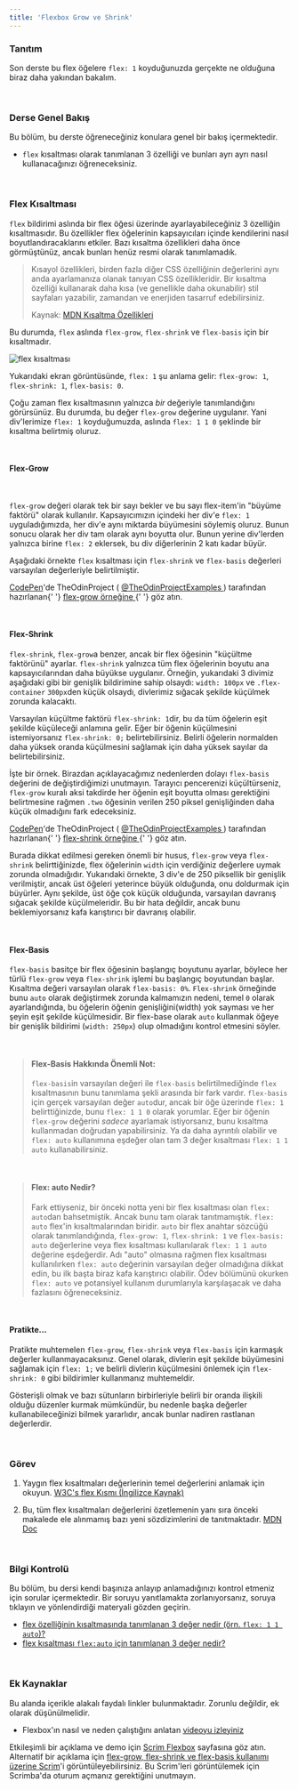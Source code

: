 ```yaml
---
title: 'Flexbox Grow ve Shrink'
---
```


### Tanıtım

Son derste bu flex öğelere `flex: 1` koyduğunuzda gerçekte ne olduğuna biraz daha yakından bakalım.

<br>

### Derse Genel Bakış

Bu bölüm, bu derste öğreneceğiniz konulara genel bir bakış içermektedir.

- `flex` kısaltması olarak tanımlanan 3 özelliği ve bunları ayrı ayrı nasıl kullanacağınızı öğreneceksiniz.

<br>

### Flex Kısaltması

`flex` bildirimi aslında bir flex öğesi üzerinde ayarlayabileceğiniz 3 özelliğin kısaltmasıdır. Bu özellikler flex öğelerinin kapsayıcıları içinde kendilerini nasıl boyutlandıracaklarını etkiler. Bazı kısaltma özellikleri daha önce görmüştünüz, ancak bunları henüz resmi olarak tanımlamadık.

> Kısayol özellikleri, birden fazla diğer CSS özelliğinin değerlerini aynı anda ayarlamanıza olanak tanıyan CSS özellikleridir. Bir kısaltma özelliği kullanarak daha kısa (ve genellikle daha okunabilir) stil sayfaları yazabilir, zamandan ve enerjiden tasarruf edebilirsiniz.
>
> Kaynak: [MDN Kısaltma Özellikleri](https://developer.mozilla.org/en-US/docs/Web/CSS/Shorthand_properties)

Bu durumda, `flex` aslında `flex-grow`, `flex-shrink` ve `flex-basis` için bir kısaltmadır.

![flex kısaltması](https://cdn.statically.io/gh/TheOdinProject/curriculum/0cc6b26bb0c4b94524369d327c97a8fb11e83b6b/foundations/html_css/flexbox/imgs/10.png)

Yukarıdaki ekran görüntüsünde, `flex: 1` şu anlama gelir: `flex-grow: 1`, `flex-shrink: 1`, `flex-basis: 0`.

Çoğu zaman flex kısaltmasının yalnızca _bir_ değeriyle tanımlandığını görürsünüz. Bu durumda, bu değer `flex-grow` değerine uygulanır. Yani div'lerimize `flex: 1` koyduğumuzda, aslında `flex: 1 1 0` şeklinde bir kısaltma belirtmiş oluruz.

<br>

#### Flex-Grow

<br>

`flex-grow` değeri olarak tek bir sayı bekler ve bu sayı flex-item'in "büyüme faktörü" olarak kullanılır. Kapsayıcımızın içindeki her div'e `flex: 1` uyguladığımızda, her div'e aynı miktarda büyümesini söylemiş oluruz. Bunun sonucu olarak her div tam olarak aynı boyutta olur. Bunun yerine div'lerden yalnızca birine `flex: 2` eklersek, bu div diğerlerinin 2 katı kadar büyür.

Aşağıdaki örnekte `flex` kısaltması için `flex-shrink` ve `flex-basis` değerleri varsayılan değerleriyle belirtilmiştir.

<p
  class="codepen"
  data-height="300"
  data-default-tab="html,result"
  data-slug-hash="YzQqvgK"
  data-editable="true"
  data-user="TheOdinProjectExamples"
  style={{"height":"300px","boxSizing":"border-box","display":"flex","alignItems":"center","justifyContent":"center","border":"2px solid","margin":"1em 0","padding":"1em"}}
>
  <span>
    <a href="https://codepen.io">CodePen</a>'de TheOdinProject (
    <a href="https://codepen.io/TheOdinProjectExamples">
      @TheOdinProjectExamples
    </a>
    ) tarafından hazırlanan{' '}
    <a href="https://codepen.io/TheOdinProjectExamples/pen/YzQqvgK">
      flex-grow örneğine
    </a>{' '}
    göz atın.
  </span>
</p>
<script async src="https://cpwebassets.codepen.io/assets/embed/ei.js"></script>

<br>

#### Flex-Shrink

`flex-shrink`, `flex-grow`a benzer, ancak bir flex öğesinin "küçültme faktörünü" ayarlar. `flex-shrink` yalnızca tüm flex öğelerinin boyutu ana kapsayıcılarından daha büyükse uygulanır. Örneğin, yukarıdaki 3 divimiz aşağıdaki gibi bir genişlik bildirimine sahip olsaydı: `width: 100px` ve `.flex-container` `300px`den küçük olsaydı, divlerimiz sığacak şekilde küçülmek zorunda kalacaktı.

Varsayılan küçültme faktörü `flex-shrink: 1`dir, bu da tüm öğelerin eşit şekilde küçüleceği anlamına gelir. Eğer bir öğenin küçülmesini istemiyorsanız `flex-shrink: 0;` belirtebilirsiniz. Belirli öğelerin normalden daha yüksek oranda küçülmesini sağlamak için daha yüksek sayılar da belirtebilirsiniz.

İşte bir örnek. Birazdan açıklayacağımız nedenlerden dolayı `flex-basis` değerini de değiştirdiğimizi unutmayın. Tarayıcı pencerenizi küçültürseniz, `flex-grow` kuralı aksi takdirde her öğenin eşit boyutta olması gerektiğini belirtmesine rağmen `.two` öğesinin verilen 250 piksel genişliğinden daha küçük olmadığını fark edeceksiniz.

<p
  class="codepen"
  data-height="300"
  data-default-tab="html,result"
  data-slug-hash="JjJXZVz"
  data-editable="true"
  data-user="TheOdinProjectExamples"
  style={{"height":"300px","boxSizing":"border-box","display":"flex","alignItems":"center","justifyContent":"center","border":"2px solid","margin":"1em 0","padding":"1em"}}
>
  <span>
    <a href="https://codepen.io">CodePen</a>'de TheOdinProject (
    <a href="https://codepen.io/TheOdinProjectExamples">
      @TheOdinProjectExamples
    </a>
    ) tarafından hazırlanan{' '}
    <a href="https://codepen.io/TheOdinProjectExamples/pen/JjJXZVz">
      flex-shrink örneğine
    </a>{' '}
    göz atın.
  </span>
</p>
<script async src="https://cpwebassets.codepen.io/assets/embed/ei.js"></script>

Burada dikkat edilmesi gereken önemli bir husus, `flex-grow` veya `flex-shrink` belirttiğinizde, flex öğelerinin `width` için verdiğiniz değerlere uymak zorunda olmadığıdır. Yukarıdaki örnekte, 3 div'e de 250 piksellik bir genişlik verilmiştir, ancak üst öğeleri yeterince büyük olduğunda, onu doldurmak için büyürler. Aynı şekilde, üst öğe çok küçük olduğunda, varsayılan davranış sığacak şekilde küçülmeleridir. Bu bir hata değildir, ancak bunu beklemiyorsanız kafa karıştırıcı bir davranış olabilir.

<br>

#### Flex-Basis

`flex-basis` basitçe bir flex öğesinin başlangıç boyutunu ayarlar, böylece her türlü `flex-grow` veya `flex-shrink` işlemi bu başlangıç boyutundan başlar. Kısaltma değeri varsayılan olarak `flex-basis: 0%`. `Flex-shrink` örneğinde bunu `auto` olarak değiştirmek zorunda kalmamızın nedeni, temel `0` olarak ayarlandığında, bu öğelerin öğenin genişliğini(width) yok sayması ve her şeyin eşit şekilde küçülmesidir. Bir flex-base olarak `auto` kullanmak öğeye bir genişlik bildirimi (`width: 250px`) olup olmadığını kontrol etmesini söyler.

<br>

> #### Flex-Basis Hakkında Önemli Not:
>
> `flex-basis`in varsayılan değeri ile `flex-basis` belirtilmediğinde `flex` kısaltmasının bunu tanımlama şekli arasında bir fark vardır. `flex-basis` için gerçek varsayılan değer `auto`dur, ancak bir öğe üzerinde `flex: 1` belirttiğinizde, bunu `flex: 1 1 0` olarak yorumlar. Eğer bir öğenin `flex-grow` değerini _sadece_ ayarlamak istiyorsanız, bunu kısaltma kullanmadan doğrudan yapabilirsiniz. Ya da daha ayrıntılı olabilir ve `flex: auto` kullanımına eşdeğer olan tam 3 değer kısaltması `flex: 1 1 auto` kullanabilirsiniz.

<br>

> #### Flex: auto Nedir?
>
> Fark ettiyseniz, bir önceki notta yeni bir flex kısaltması olan `flex: auto`dan bahsetmiştik. Ancak bunu tam olarak tanıtmamıştık. `flex: auto` flex'in kısaltmalarından biridir. `auto` bir flex anahtar sözcüğü olarak tanımlandığında, `flex-grow: 1`, `flex-shrink: 1` ve `flex-basis: auto` değerlerine veya flex kısaltması kullanılarak `flex: 1 1 auto` değerine eşdeğerdir. Adı "auto" olmasına rağmen flex kısaltması kullanılırken `flex: auto` değerinin varsayılan değer olmadığına dikkat edin, bu ilk başta biraz kafa karıştırıcı olabilir. Ödev bölümünü okurken `flex: auto` ve potansiyel kullanım durumlarıyla karşılaşacak ve daha fazlasını öğreneceksiniz.

<br>

#### Pratikte...

Pratikte muhtemelen `flex-grow`, `flex-shrink` veya `flex-basis` için karmaşık değerler kullanmayacaksınız. Genel olarak, divlerin eşit şekilde büyümesini sağlamak için `flex: 1;` ve belirli divlerin küçülmesini önlemek için `flex-shrink: 0` gibi bildirimler kullanmanız muhtemeldir.

Gösterişli olmak ve bazı sütunların birbirleriyle belirli bir oranda ilişkili olduğu düzenler kurmak mümkündür, bu nedenle başka değerler kullanabileceğinizi bilmek yararlıdır, ancak bunlar nadiren rastlanan değerlerdir.

<br>

### Görev

<div class="lesson-content__panel" markdown="1">

1. Yaygın flex kısaltmaları değerlerinin temel değerlerini anlamak için okuyun. [W3C's flex Kısmı (İngilizce Kaynak)](https://www.w3.org/TR/css-flexbox-1/#flex-common)

2. Bu, tüm flex kısaltmaları değerlerini özetlemenin yanı sıra önceki makalede ele alınmamış bazı yeni sözdizimlerini de tanıtmaktadır. [MDN Doc](https://developer.mozilla.org/en-US/docs/Web/CSS/flex)

</div>

<br>

### Bilgi Kontrolü

Bu bölüm, bu dersi kendi başınıza anlayıp anlamadığınızı kontrol etmeniz için sorular içermektedir. Bir soruyu yanıtlamakta zorlanıyorsanız, soruya tıklayın ve yönlendirdiği materyali gözden geçirin.

- [flex özelliğinin kısaltmasında tanımlanan 3 değer nedir (örn. `flex: 1 1 auto`)?](#flex-kisaltmasi)
- [flex kısaltması `flex:auto` için tanımlanan 3 değer nedir?](#flex-auto-nedir)

<br>

### Ek Kaynaklar

Bu alanda içerikle alakalı faydalı linkler bulunmaktadır. Zorunlu değildir, ek olarak düşünülmelidir.

- Flexbox'ın nasıl ve neden çalıştığını anlatan [videoyu izleyiniz](https://www.youtube.com/watch?v=u044iM9xsWU&t=1s&pp=ugMICgJhchABGAE%3D)

Etkileşimli bir açıklama ve demo için [Scrim Flexbox](https://scrimba.com/learn/flexbox/the-flex-property-flexbox-tutorial-cGNKJTv) sayfasına göz atın. Alternatif bir açıklama için [flex-grow, flex-shrink ve flex-basis kullanımı üzerine Scrim](https://scrimba.com/learn/flexbox/flex-grow-shrink-basis-flexbox-tutorial-ck6L7fv)'i görüntüleyebilirsiniz. Bu Scrim'leri görüntülemek için Scrimba'da oturum açmanız gerektiğini unutmayın.
